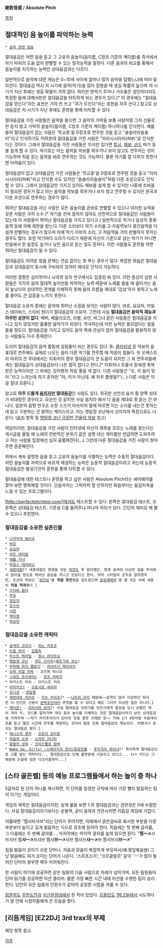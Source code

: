 '''絶對音感 / Absolute Pitch'''

[[목차]]
== 절대적인 음 높이를 파악하는 능력 ==
 * [[음악 관련 정보]]

절대음감은 어떤 음을 듣고 그 고유의 음높이(음이름, C장조 기준의 계이름)를 즉석에서 악기 따위의 도움 없이 판별할 수 있는 청각능력을 말한다. 다른 음과의 비교를 통해서 음높이를 지각하는 능력인 상대음감과는 다르다.

일반적으로 음악에 대한 재능은 0~10세 사이에 얼마나 많이 음악을 접했느냐에 따라 달라진다. 절대음감 역시 저 시기에 음악(악기)을 많이 접했을 때 생길 확률이 높으며 저 시기가 지난 후에는 생길 확률이 거의 없다. 하지만 현악기 주자나 가수들은 성인이더라도 특정한 음에 대해서만은 절대음감을 터득하게 되는 경우가 있다.[* 이 경우에는 "절대음감을 얻는다"라는 표현은 거의 안 쓰고 "귀가 트인다"라는 표현을 자주 쓴다.] 참고로 상대음감은 저 시기가 지난 후에도 훈련을 통해 터득할 수 있다.

절대음감을 가진 사람들은 음악을 들으면 그 음악의 가락을 보통 사람처럼 그저 선율로만 듣지 않고 가락의 음높이(음이름, C장조 기준의 계이름) 하나하나를 인식한다. 예를 들어 절대음감이 없는 사람은 '학교종'을 D장조로 연주한 것을 듣고 "솔솔라라솔솔미"라고 인식하기도 어려운데 절대음감을 가진 사람은 "라라시시라라(파#)"로 인식한다는 것이다. 그래서 절대음감을 가진 사람들은 지식만 있다면 [[튜닝]], [[채보]], [[코드]] 따기 등을 쉽게 할 수 있다. 악기로는 아는 음악을 악보를 외우거나 보지 않고도 연주하는 것이 가능하며 처음 듣는 음악을 바로 연주하는 것도 가능하다. 물론 악기를 잘 다루지 못한다면 어려움이 있다.

절대음감이 없고 상대음감만 가진 사람들은 '학교종'을 D장조로 연주한 것을 듣고 "라라시시라라(파#)"라고 인식할 수도 있지만 "솔솔라라솔솔미"처럼 다른 조성으로도 인식할 수 있다. 그래서 상대음감만 가지고 있어도 채보를 쉽게 할 수 있지만 나중에 조바꿈이 필요한 경우가 많고 아는 음악을 악보를 외우거나 보지 않고 연주할 수 있지만 원곡과 다른 조성으로 연주하는 경우가 많다.

뛰어난 절대음감을 지닌 사람은 모든 음높이를 곧바로 판별할 수 있으나 이러한 능력을 갖춘 사람은 극히 소수.[* 악기을 전혀 접하지 않아도 선천적으로 절대음감인 사람들이 있는데 이 사람들이 뛰어난 절대음감을 가지고 있다고.] 일반적으로 악기나 음성의 종류·음역 등에 의해 제한을 받는다. 다른 소리보다 악기 소리를 고·저음역보다 중간음역을 더 쉽게 판별하는 경우가 많으며 아예 악기 이외의 소리, 고·저음역을 거의 판별하지 못하는 경우도 많다. 또한 악기마다 소리가 다르기 때문에 자신이 기준으로 삼는 악기가 아니면 반음에서 한 음정도 높거나 낮은 음으로 듣는 일도 흔하다. 이런 사람들도 훈련을 하면 뛰어난 절대음감이 될 수 있다.

절대음감도 어려운 청음 문제는 연습 없이는 못 푸는 경우가 많다. 복잡한 화음은 절대음감과 상대음감이 동시에 구비되어 있어야 제대로 인식이 가능하다.

이러한 경향은 심리학이나 뇌과학 등의 연구에서도 입증된 바 있다. 이런 증상이 심한 사람들은 각각의 음의 절대적 높이만을 파악하는 능력 때문에 노래를 들을 때 흘러가는 음의 높낮이의 상대적인 관계를 이해하지 못해 음의 흐름을 제대로 '감상'하지 못하고 노래를 들어도 큰 감흥을 느끼지 못한다.

절대음감 소유자 중에는 음악에 뛰어난 소질을 보이는 사람이 많다. 바흐, 요요마, 마일스 데이비스, 스티비 원더가 절대음감의 소유자. 그런데 사실 '''절대음감은 음악적 재능과 아무런 상관이 없다'''. 베버, 베를리오즈, 라벨, 슈만, 바그너 같은 사람들은 절대음감을 지니고 있지 않았지만 훌륭한 음악가가 되었다. 작곡하는데 이런 능력은 쓸모없다는 말을 들을 정도다. 절대음감을 가지고 있어도 음악 쪽에 관심이 없어 절대음감을 활용하지 않는 사람들도 다수 존재한다.

도리어 절대음감이 음악 활동에 걸림돌이 되는 경우도 있다. B♭ [[클라리넷]] 등 악보의 음표대로 연주해도 실제로 나오는 음이 다른 악기를 연주할 때 적응이 힘들다. 또 오케스트라 따위의 큰 무대에서는 지휘자의 경우 절대음감이 큰 도움이 되지만 그 외 연주자들에게는 절대음감이 상대음감보다 나은 점이 없다고 한다.[* 지휘자나 조율사 등에겐 축복받은 능력이지만 그 외에는 있어봤자 하등 좋을 게 없다. 다른 사람들은 "오, 이 음이 맞아."라고 느끼는데 자기 혼자만 "아, 이거 아닌데. 왜 자꾸 플랫됨?"(...) 다른 사람은 이걸 절대 모른다.]

참고로 '''아주 드물게 [[음치]]지만 절대음감'''인 사람도 있다. 희귀한 선천성 음치 중 양쪽 성대가 비대칭인 경우라고. 모순인 것 같지만 사실 음치라 해서 다 음을 제대로 못 듣는 건 아니다. 일본의 음향 연구소 소장 스즈키 마쓰미의 말에 따르면 이는 소리를 내는건 못하는데 듣고 구분하는 건 잘하는 케이스라고. 이는 명탐정 코난에서 신이치의 특징으로도 나온다. ([[음치]] 항목 및 [http://tvple.com/11142 명탐정 코난 극장판 전율의 악보] 참고)

여담이지만, 절대음감을 가진 사람이 인터넷에 자신이 제목을 모르는 노래를 찾는다는 게시글을 올릴 때 노래의 전반적인 분위기 같은 설명 대신 계이름만 언급하면 도와주려고 하는 사람들 입장에선 심히 골룸해진다(...) 그런데 다른 절대음감을 가진 사람이 찾아주면 훈훈해진다.

위에서 계속 설명한 음을 듣고 고유의 음높이를 식별하는 능력은 수동적 절대음감이다. 어떤 음높이를 자력으로 바르게 재생하는 능력은 능동적 절대음감이라고 하는데 능동적 절대음감은 발성기관의 훈련을 통해 터득할 수 있다.

절대음감에 대한 테스트나 훈련을 하고 싶은 사람은 Absolute Pitch라는 셰어웨어를 찾아 보면 행복해질 것이다. 단음까지는 그럭저럭 할 만하지만 화음부터는 음감지옥을 느낄 수 있는 프로그램이다.

[http://perfectpitchtest.com/]에서도 테스트할 수 있다. 왼쪽은 절대음감 테스트, 오른쪽은 상대음감 테스트. 기준음 C를 들려주냐 마냐의 차이가 있다. 간단히 재미로 해 볼 수 있으니 추천한다.

=== 절대음감을 소유한 실존인물 ===
 * [[나카무라 에리코]]
 * [[바흐]]
 * [[요요마]]
 * [[아트 테이텀]]
 * [[에롤 가너]]
 * [[마일스 데이비스]]
 * [[세종대왕]][* 세종대왕은 편경을 만든 [[박연]]도 못 알아챘던, 편경 음색의 이상한 점을 즉석에서 잡아낼 정도로 뛰어난 음감을 지니고 있었다고 한다. 학자 스타일의 군주로 알려졌지만, 조선의 악보인 '[[정간보]]'를 '''직접 창안'''했을 정도였으며 [[종묘제례악]] 중 몇 곡은 아예 세종이 '''직접 작곡'''했다.]
 * [[스티비 원더]]
 * [[주유(삼국지)|주유]]
 * [[정은지]]
 * [[조수미]]
 * [[서현(소녀시대)|서현]]
 * [[백지영]]
 * [[박상민]]

=== 절대음감을 소유한 캐릭터 ===
 * [[금색의 코르다]] - [[히노 카호코]]
 * [[드림 하이]] - [[김필숙]]
 * [[라스트 엑자일]] - [[위나 라이트닝]]
 * [[명탐정 코난]] - [[쿠도 신이치]]([[에도가와 코난]])
 * [[부탁해 마이 멜로디]] - [[히이라기 케이이치]]
 * [[슈퍼 리얼 마작]] - 코즈에 히나코
 * [[스위트 프리큐어♪]] - [[호조 히비키]]
 * 어거스트 러쉬 - 어거스트 러쉬
 * [[아이카츠!]] - [[오토시로 세이라]]
 * [[오디션(만화)|오디션]] - [[장달봉]]
 * [[제멋대로 카이조]] - [[카츠 카이조]][* ~~[[나토리 우미]] 때문에~~성격이 많이 이상하긴 하지만 이 인간은 근본이 [[완벽초인]]이라 무엇을 할 수 있다고 해도 그다지 이상한 일은 아니다.]
 * [[케이온!]] - [[히라사와 유이]][* 사실 절대음감 이야기를 아즈사에게 들었을 당시 상황인 여러 개의 키, 코드를 짚어가며 대강 음의 높이를 이해하는 것은 절대음감이라기 보단 상대음감에 가까우며 ~~작가 카키후라이가 단어의 뜻을 잘못 이해한 듯~~ TVA 1기 4화처럼 녹음테이프를 듣고 짧은 시간에 연주를 재현하는 것이야 말로 진짜 절대음감의 재능이다. 어쨌거나 유이는 절대음감 맞다.]
 * [[테니스의 왕자]] - [[오토리 쵸타로]]
 * [[하늘의 소리]] - [[소라미 카나타]]
 * [[홍염의 성좌]] - [[크리스펠로 침버]]
 * [[Wake Up, Girls! ~스테이지의 천사/등장인물]] - [[후지가야 레이나]][* 특이하게 절대음감으로 고통 받는 캐릭터다... 절대음감으로 인해 불면증에 시달리고 있다고... sr+ 카드는 그때문에 눈밑에 심한 다크서클까지...]

== [스타 골든벨] 등의 예능 프로그램들에서 하는 놀이 중 하나 ==
5글자로 된 단어 하나를 제시하면, 이 단어를 일정한 규칙에 따라 가장 빨리 발음하는 팀이 이기는 게임이다.

게임의 제목은 절대음감이지만, 실제 룰을 보면 1.의 절대음감과는 관련성은 0에 수렴한다. 사실 절대음감이라기보다는 순발력, 굳이 음악과 연관시키면 리듬감 게임에 가깝다.

이를테면 "찜샤브샤브"라는 단어가 주어지면, 아래에서 굵은글씨로 표시된 부분을 다른 부분보다 높이고 길게 발음하는 식으로 강조해 읽어야 한다. 처음에는 첫 번째 글자를, 그 다음에는 두 번째 글자를.... 마지막에는 마지막 글자를 높여 읽으면 된다.
"'''찜～↗'''샤브샤브 찜'''샤～↗'''브샤브 찜샤'''브～↗'''샤브 찜샤브'''샤～↗'''브 찜샤브샤'''브～↗'''"

점점 발음이 꼬이기 쉬운 단어나. 자음과 모음이 복잡하게 부딪혀서(예:꿩잎볶음쌈) 그냥 발음해도 혀가 꼬이는 단어가 나온다. '스르프스카', '크르클랄르' 같이 'ㅡ'가 많이 들어간 단어의 경우엔 매우 어려워진다.

한 사람이 여기에 성공하면 같은 팀원의 다음 사람으로 차례가 넘어가며, 모든 팀원들이 단어 읽기를 성공하면 미션 클리어. 물론 가장 빠른 시간 내에 미션을 수행한 팀이 승리한다. 당연히 모든 팀들의 인원수가 같아야 공정한 시합을 겨룰 수 있다.

[[정준하]]도 [[무한도전]]과 [[식신원정대]]에서 한 적이 있었다. [[김종민]]도 [[1박 2일]]에서 시도하다가 잘 안돼 시청자들에게 큰 웃음을 줬다.

== [리듬게임] [EZ2DJ] 3rd trax의 부제 ==
해당 항목 참고.

[[각주]]
